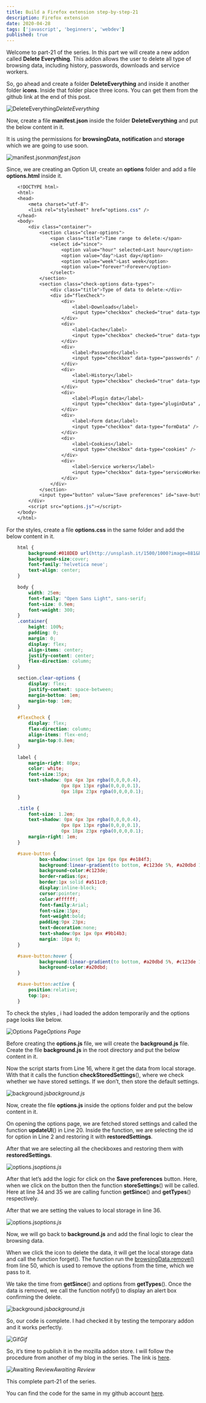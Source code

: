 ```yaml
---
title: Build a Firefox extension step-by-step-21
description: Firefox extension
date: 2020-04-28
tags: ['javascript', 'beginners', 'webdev']
published: true
---
```


Welcome to part-21 of the series. In this part we will create a new addon called **Delete Everything**. This addon allows the user to delete all type of browsing data, including history, passwords, downloads and service workers.

So, go ahead and create a folder **DeleteEverything** and inside it another folder **icons**. Inside that folder place three icons. You can get them from the github link at the end of this post.

![DeleteEverything](https://ik.imagekit.io/thewebdev/FirefoxAddons/21/1_OIVLVCywA.png)*DeleteEverything*

Now, create a file **manifest.json** inside the folder **DeleteEverything** and put the below content in it.

It is using the permissions for **browsingData, notification** and **storage** which we are going to use soon.

![manifest.json](https://ik.imagekit.io/thewebdev/FirefoxAddons/21/2_Act5CwXvZQ.png)*manifest.json*

Since, we are creating an Option UI, create an **options** folder and add a file **options.html** inside it.


```css
    <!DOCTYPE html>
    <html>
    <head>
        <meta charset="utf-8">
        <link rel="stylesheet" href="options.css" />
    </head>
    <body>
        <div class="container">
            <section class="clear-options">
                <span class="title">Time range to delete:</span>
                <select id="since">
                    <option value="hour" selected>Last hour</option>
                    <option value="day">Last day</option>
                    <option value="week">Last week</option>
                    <option value="forever">Forever</option>
                </select>
            </section>
            <section class="check-options data-types">
                <div class="title">Type of data to delete:</div>
                <div id="flexCheck">
                    <div>
                        <label>Downloads</label>
                        <input type="checkbox" checked="true" data-type="downloads" />
                    </div>
                    <div>
                        <label>Cache</label>
                        <input type="checkbox" checked="true" data-type="cache" />
                    </div>
                    <div>
                        <label>Passwords</label>
                        <input type="checkbox" data-type="passwords" />
                    </div>
                    <div>
                        <label>History</label>
                        <input type="checkbox" checked="true" data-type="history" />
                    </div>
                    <div>
                        <label>Plugin data</label>
                        <input type="checkbox" data-type="pluginData" />
                    </div>
                    <div>
                        <label>Form data</label>
                        <input type="checkbox" data-type="formData" />
                    </div>
                    <div>
                        <label>Cookies</label>
                        <input type="checkbox" data-type="cookies" />
                    </div>
                    <div>
                        <label>Service workers</label>
                        <input type="checkbox" data-type="serviceWorkers" />
                    </div>
                </div>
            </section>
            <input type="button" value="Save preferences" id="save-button" />
        </div>
        <script src="options.js"></script>
    </body>
    </html>
```

For the styles, create a file **options.css** in the same folder and add the below content in it.


```css
    html {
        background:#018DED url(http://unsplash.it/1500/1000?image=881&blur=50);
        background-size:cover;
        font-family:'helvetica neue';
        text-align: center;
    }

    body {
        width: 25em;
        font-family: "Open Sans Light", sans-serif;
        font-size: 0.9em;
        font-weight: 300;
    }
    .container{
        height: 100%;
        padding: 0;
        margin: 0;
        display: flex;
        align-items: center;
        justify-content: center;
        flex-direction: column;
    }

    section.clear-options {
        display: flex;
        justify-content: space-between;
        margin-bottom: 1em;
        margin-top: 1em;
    }

    #flexCheck {
        display: flex;
        flex-direction: column;
        align-items: flex-end;
        margin-top:0.8em;
    }

    label {
        margin-right: 80px;
        color: white;
        font-size:15px;
        text-shadow: 0px 4px 3px rgba(0,0,0,0.4),
                    0px 8px 13px rgba(0,0,0,0.1),
                    0px 18px 23px rgba(0,0,0,0.1);
    }

    .title {
        font-size: 1.2em;
        text-shadow: 0px 4px 3px rgba(0,0,0,0.4),
                    0px 8px 13px rgba(0,0,0,0.1),
                    0px 18px 23px rgba(0,0,0,0.1);
        margin-right: 1em;
    }

    #save-button {
            box-shadow:inset 0px 1px 0px 0px #e184f3;
            background:linear-gradient(to bottom, #c123de 5%, #a20dbd 100%);
            background-color:#c123de;
            border-radius:6px;
            border:1px solid #a511c0;
            display:inline-block;
            cursor:pointer;
            color:#ffffff;
            font-family:Arial;
            font-size:15px;
            font-weight:bold;
            padding:9px 23px;
            text-decoration:none;
            text-shadow:0px 1px 0px #9b14b3;
            margin: 10px 0;
    }

    #save-button:hover {
            background:linear-gradient(to bottom, #a20dbd 5%, #c123de 100%);
            background-color:#a20dbd;
    }

    #save-button:active {
        position:relative;
        top:1px;
    }
```

To check the styles , i had loaded the addon temporarily and the options page looks like below.

![Options Page](https://ik.imagekit.io/thewebdev/FirefoxAddons/21/3_8TRzpDb9a.png)*Options Page*

Before creating the **options.js** file, we will create the **background.js** file. Create the file **background.js** in the root directory and put the below content in it.

Now the script starts from Line 16, where it get the data from local storage. With that it calls the function **checkStoredSettings**(), where we check whether we have stored settings. If we don’t, then store the default settings.

![background.js](https://ik.imagekit.io/thewebdev/FirefoxAddons/21/4_YaAOGWNZqH.png)*background.js*

Now, create the file **options.js** inside the options folder and put the below content in it.

On opening the options page, we are fetched stored settings and called the function **updateUI**() in Line 20. Inside the function, we are selecting the id for option in Line 2 and restoring it with **restoredSettings**.

After that we are selecting all the checkboxes and restoring them with **restoredSettings**.

![options.js](https://ik.imagekit.io/thewebdev/FirefoxAddons/21/5_CHHZo5DLlF.png)*options.js*

After that let’s add the logic for click on the **Save preferences** button. Here, when we click on the button then the function **storeSettings**() will be called. Here at line 34 and 35 we are calling function **getSince**() and **getTypes**() respectively.

After that we are setting the values to local storage in line 36.

![options.js](https://ik.imagekit.io/thewebdev/FirefoxAddons/21/6_YmMbsMoSx.png)*options.js*

Now, we will go back to **background.js** and add the final logic to clear the browsing data.

When we click the icon to delete the data, it will get the local storage data and call the function forget(). The function run the [browsingData.remove()](https://developer.mozilla.org/en-US/docs/Mozilla/Add-ons/WebExtensions/API/browsingData/remove) from line 50, which is used to remove the options from the time, which we pass to it.

We take the time from **getSince**() and options from **getTypes**(). Once the data is removed, we call the function notify() to display an alert box confirming the delete.

![background.js](https://ik.imagekit.io/thewebdev/FirefoxAddons/21/7_puHw5Mtiny.png)*background.js*

So, our code is complete. I had checked it by testing the temporary addon and it works perfectly.

![Gif](https://ik.imagekit.io/thewebdev/FirefoxAddons/21/8_UaYPBLtNpz.gif)*Gif*

So, it’s time to publish it in the mozilla addon store. I will follow the procedure from another of my blog in the series. The link is [here](https://thewebdev.tech/firefox-extension-2).

![Awaiting Review](https://ik.imagekit.io/thewebdev/FirefoxAddons/21/9__ghKGXvQn.png)*Awaiting Review*

This complete part-21 of the series.

You can find the code for the same in my github account [here](https://github.com/nabendu82/Addons).
